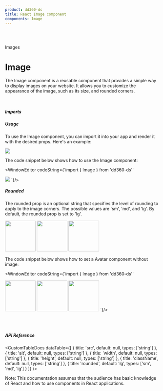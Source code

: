 ```yaml
---
product: dd360-ds
title: React Image component
components: Image
---
```


<br />
<br />

<Label>Images</Label>

# <span name="floating-nav">Image</span>

The Image component is a reusable component that provides a simple way to
display images on your website. It allows you to customize the appearance of the
image, such as its size, and rounded corners.

<br />

##### <span name="floating-nav">Imports</span>

<WindowEditor codeString="import { Image } from 'dd360-ds'" />

##### <span name="floating-nav">Usage</span>

To use the Image component, you can import it into your app and render it with
the desired props. Here's an example:

<ContainerComponentDoc>
  <Image src="https://picsum.photos/200/300?grayscale" />
</ContainerComponentDoc>

The code snippet below shows how to use the Image component:

<WindowEditor
    codeString={`import { Image } from 'dd360-ds''

<Image src="https://picsum.photos/200/300?grayscale" />
`}/>

<br />

##### <span name="floating-nav">Rounded</span>

The rounded prop is an optional string that specifies the level of rounding to
apply to the image corners. The possible values are 'sm', 'md', and 'lg'. By
default, the rounded prop is set to 'lg'.

<ContainerComponentDoc className="flex gap-2">
  <Image
    src="https://picsum.photos/100?grayscale"
    width="100px"
    height="100px"
    rounded="sm"
  />
  <Image
    src="https://picsum.photos/100?grayscale"
    width="100px"
    height="100px"
    rounded="md"
  />
  <Image
    src="https://picsum.photos/100?grayscale"
    width="100px"
    height="100px"
    rounded="lg"
  />
</ContainerComponentDoc>

The code snippet below shows how to set a Avatar component without image:

<WindowEditor
    codeString={`import { Image } from 'dd360-ds''

<Image
  src="https://picsum.photos/100?grayscale"
  width="100px"
  height="100px"
  rounded="sm"
/>
<Image
  src="https://picsum.photos/100?grayscale"
  width="100px"
  height="100px"
  rounded="md"
/>
<Image
  src="https://picsum.photos/100?grayscale"
  width="100px"
  height="100px"
  rounded="lg"
/>
`}/>

<br />
<br />

##### <span name="floating-nav">API Reference</span>

<CustomTableDocs
  dataTable={[
    { title: 'src', default: null, types: ['string'] },
    { title: 'alt', default: null, types: ['string'] },
    { title: 'width', default: null, types: ['string'] },
    { title: 'height', default: null, types: ['string'] },
    { title: 'className', default: null, types: ['string'] },
    { title: 'rounded', default: 'lg', types: ['sm', 'md', 'lg'] }
  ]}
/>

Note: This documentation assumes that the audience has basic knowledge of React
and how to use components in React applications.
